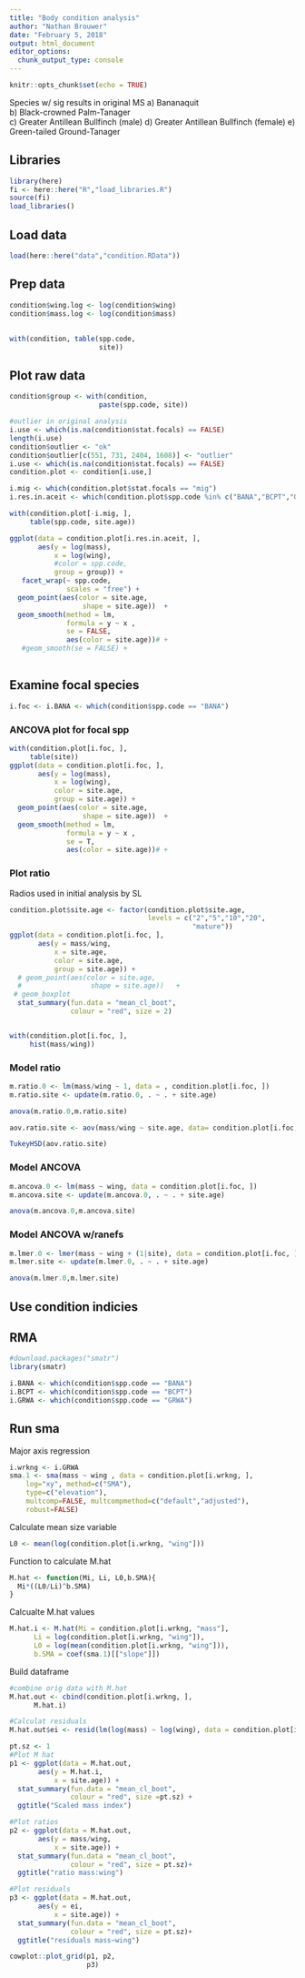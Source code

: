```yaml
---
title: "Body condition analysis"
author: "Nathan Brouwer"
date: "February 5, 2018"
output: html_document
editor_options: 
  chunk_output_type: console
---
```


```r
knitr::opts_chunk$set(echo = TRUE)
```


Species w/ sig results in original MS
a)	Bananaquit  
b)	Black-crowned Palm-Tanager  
c)	Greater Antillean Bullfinch (male)
d)	Greater Antillean Bullfinch (female)
e)	Green-tailed Ground-Tanager


## Libraries

```r
library(here)
fi <- here::here("R","load_libraries.R")
source(fi)
load_libraries()
```

## Load data

```r
load(here::here("data","condition.RData"))
```


## Prep data
```r
condition$wing.log <- log(condition$wing)
condition$mass.log <- log(condition$mass)
```

##

```r
with(condition, table(spp.code, 
                      site))
```


## Plot raw data

```r
condition$group <- with(condition,
                      paste(spp.code, site))

#outlier in original analysis
i.use <- which(is.na(condition$stat.focals) == FALSE)
length(i.use)
condition$outlier <- "ok"
condition$outlier[c(551, 731, 2404, 1608)] <- "outlier"
i.use <- which(is.na(condition$stat.focals) == FALSE)
condition.plot <- condition[i.use,]

i.mig <- which(condition.plot$stat.focals == "mig")
i.res.in.aceit <- which(condition.plot$spp.code %in% c("BANA","BCPT","GABU","GRWA","STOF"))

with(condition.plot[-i.mig, ],
     table(spp.code, site.age))

ggplot(data = condition.plot[i.res.in.aceit, ],
       aes(y = log(mass),
           x = log(wing),
           #color = spp.code,
           group = group)) +
   facet_wrap(~ spp.code,
              scales = "free") +
  geom_point(aes(color = site.age,
                  shape = site.age))  +
  geom_smooth(method = lm,
              formula = y ~ x , 
              se = FALSE,
              aes(color = site.age))# +
   #geom_smooth(se = FALSE) +
    
```

## Examine focal  species

```r
i.foc <- i.BANA <- which(condition$spp.code == "BANA")

```


### ANCOVA plot for focal spp
```r

with(condition.plot[i.foc, ],
     table(site))
ggplot(data = condition.plot[i.foc, ],
       aes(y = log(mass),
           x = log(wing),
           color = site.age,
           group = site.age)) +
  geom_point(aes(color = site.age,
                  shape = site.age))  +
  geom_smooth(method = lm,
              formula = y ~ x , 
              se = T,
              aes(color = site.age))# +
```


### Plot ratio
Radios used in initial analysis by SL
```r
condition.plot$site.age <- factor(condition.plot$site.age,
                                  levels = c("2","5","10","20",
                                             "mature"))
ggplot(data = condition.plot[i.foc, ],
       aes(y = mass/wing,
           x = site.age,
           color = site.age,
           group = site.age)) +
  # geom_point(aes(color = site.age,
  #                 shape = site.age))   +
 # geom_boxplot
  stat_summary(fun.data = "mean_cl_boot",
               colour = "red", size = 2)


with(condition.plot[i.foc, ],
     hist(mass/wing))
```



### Model ratio

```r
m.ratio.0 <- lm(mass/wing ~ 1, data = , condition.plot[i.foc, ])
m.ratio.site <- update(m.ratio.0, . ~ . + site.age)

anova(m.ratio.0,m.ratio.site)

aov.ratio.site <- aov(mass/wing ~ site.age, data= condition.plot[i.foc, ])

TukeyHSD(aov.ratio.site)
```


### Model ANCOVA

```r
m.ancova.0 <- lm(mass ~ wing, data = condition.plot[i.foc, ])
m.ancova.site <- update(m.ancova.0, . ~ . + site.age)

anova(m.ancova.0,m.ancova.site)
```


### Model ANCOVA w/ranefs

```r
m.lmer.0 <- lmer(mass ~ wing + (1|site), data = condition.plot[i.foc, ])
m.lmer.site <- update(m.lmer.0, . ~ . + site.age)

anova(m.lmer.0,m.lmer.site)
```





## Use condition indicies

## RMA

```r
#download.packages("smatr")
library(smatr)
```

```r
i.BANA <- which(condition$spp.code == "BANA")
i.BCPT <- which(condition$spp.code == "BCPT")
i.GRWA <- which(condition$spp.code == "GRWA")
```


## Run sma

Major axis regression
```r
i.wrkng <- i.GRWA
sma.1 <- sma(mass ~ wing , data = condition.plot[i.wrkng, ],
    log="xy", method=c("SMA"), 
    type=c("elevation"),
    multcomp=FALSE, multcompmethod=c("default","adjusted"),
    robust=FALSE)
```

Calculate mean size variable
```r
L0 <- mean(log(condition.plot[i.wrkng, "wing"]))
```

Function to calculate M.hat
```r
M.hat <- function(Mi, Li, L0,b.SMA){
  Mi*((L0/Li)^b.SMA)
}
```

Calcualte M.hat values
```r
M.hat.i <- M.hat(Mi = condition.plot[i.wrkng, "mass"],
      Li = log(condition.plot[i.wrkng, "wing"]),
      L0 = log(mean(condition.plot[i.wrkng, "wing"])),
      b.SMA = coef(sma.1)[["slope"]])
```



Build dataframe
```r
#combine orig data with M.hat
M.hat.out <- cbind(condition.plot[i.wrkng, ],
      M.hat.i)

#Calculat residuals
M.hat.out$ei <- resid(lm(log(mass) ~ log(wing), data = condition.plot[i.wrkng, ]))
```

```r
pt.sz <- 1
#Plot M hat
p1 <- ggplot(data = M.hat.out,
       aes(y = M.hat.i,
           x = site.age)) +
  stat_summary(fun.data = "mean_cl_boot",
               colour = "red", size =pt.sz) +
  ggtitle("Scaled mass index")

#Plot ratios
p2 <- ggplot(data = M.hat.out,
       aes(y = mass/wing,
           x = site.age)) +
  stat_summary(fun.data = "mean_cl_boot",
               colour = "red", size = pt.sz)+
  ggtitle("ratio mass:wing")

#Plot residuals
p3 <- ggplot(data = M.hat.out,
       aes(y = ei,
           x = site.age)) +
  stat_summary(fun.data = "mean_cl_boot",
               colour = "red", size = pt.sz)+
  ggtitle("residuals mass~wing")

cowplot::plot_grid(p1, p2,
                   p3)
```



















